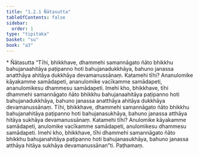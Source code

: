 ```yaml
---
title: "1.2.1 Ñātasutta"
tableOfContents: false
sidebar:
  order: 1
type: "tipitaka"
basket: "su"
book: "a3"
---
```



<DynamicBreadcrumb />

<Paragraph type="center" book="a3">
* Ñātasutta
</Paragraph>

<Division number="11" book="a3" bookNo="15" page="104">

<Paragraph number="37" book="a3">
“Tīhi, bhikkhave, dhammehi samannāgato ñāto bhikkhu bahujanaahitāya paṭipanno hoti bahujanadukkhāya, bahuno janassa anatthāya ahitāya dukkhāya devamanussānaṃ. Katamehi tīhi? Ananulomike kāyakamme samādapeti, ananulomike vacīkamme samādapeti, ananulomikesu dhammesu samādapeti. Imehi kho, bhikkhave, tīhi dhammehi samannāgato ñāto bhikkhu bahujanaahitāya paṭipanno hoti bahujanadukkhāya, bahuno janassa anatthāya ahitāya dukkhāya devamanussānaṃ.
</Paragraph>

<Paragraph number="38" book="a3">
Tīhi, bhikkhave, dhammehi samannāgato ñāto bhikkhu bahujanahitāya paṭipanno hoti bahujanasukhāya, bahuno janassa atthāya hitāya sukhāya devamanussānaṃ. Katamehi tīhi? Anulomike kāyakamme samādapeti, anulomike vacīkamme samādapeti, anulomikesu dhammesu samādapeti. Imehi kho, bhikkhave, tīhi dhammehi samannāgato ñāto bhikkhu bahujanahitāya paṭipanno hoti bahujanasukhāya, bahuno janassa atthāya hitāya sukhāya devamanussānan”ti.

</Paragraph>
</Division>

<Paragraph number="39" type="center" book="a3">
Paṭhamaṃ.
</Paragraph>
